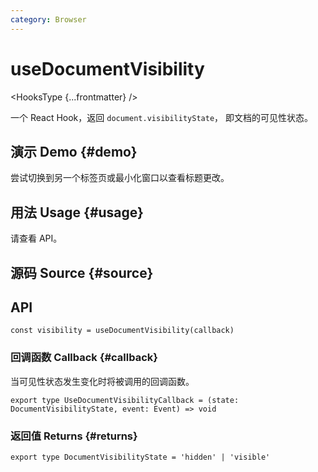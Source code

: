 ```yaml
---
category: Browser
---
```


# useDocumentVisibility


<HooksType {...frontmatter} />

一个 React Hook，返回 `document.visibilityState`， 即文档的可见性状态。

## 演示 Demo \{#demo}

尝试切换到另一个标签页或最小化窗口以查看标题更改。


<App />

## 用法 Usage \{#usage}

请查看 API。

## 源码 Source \{#source}


<Source />

## API

```tsx
const visibility = useDocumentVisibility(callback)
```

### 回调函数 Callback \{#callback}

当可见性状态发生变化时将被调用的回调函数。

```tsx
export type UseDocumentVisibilityCallback = (state: DocumentVisibilityState, event: Event) => void
```

### 返回值 Returns \{#returns}

```tsx
export type DocumentVisibilityState = 'hidden' | 'visible'
```

